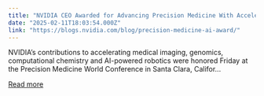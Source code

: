 ```yaml
---
title: "NVIDIA CEO Awarded for Advancing Precision Medicine With Accelerated Computing, AI"
date: "2025-02-11T18:03:54.000Z"
link: "https://blogs.nvidia.com/blog/precision-medicine-ai-award/"
---
```


NVIDIA’s contributions to accelerating medical imaging, genomics, computational chemistry and AI-powered robotics were honored Friday at the Precision Medicine World Conference in Santa Clara, Califor...

[Read more](https://blogs.nvidia.com/blog/precision-medicine-ai-award/)
